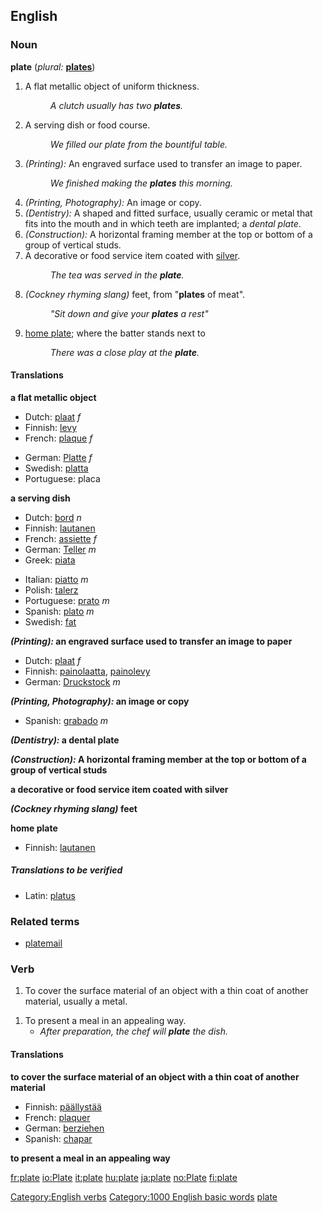 ==English==

===Noun===
'''plate'''  (''plural:'' '''[[plates]]''')
# A flat metallic object of uniform thickness.
#: ''A clutch usually has two '''plates'''.''
# A serving dish or food course.
#: ''We filled our plate from the bountiful table.''
# ''(Printing):'' An engraved surface used to transfer an image to paper.
#: ''We finished making the '''plates''' this morning.''
# ''(Printing, Photography):'' An image or copy.
# ''(Dentistry):'' A shaped and fitted surface, usually ceramic or metal that fits into the mouth and in which teeth are implanted; a ''dental plate''.
# ''(Construction):'' A horizontal framing member at the top or bottom of a group of vertical studs.
# A decorative or food service item coated with [[silver]].
#: ''The tea was served in the '''plate'''.''
# ''(Cockney rhyming slang)'' feet, from "'''plates''' of meat".
#: ''"Sit down and give your '''plates''' a rest"''
# {{baseball}} [[home plate]]; where the batter stands next to
#: ''There was a close play at the '''plate'''.''

==== Translations ====
'''a flat metallic object'''
{{top}}
*Dutch: [[plaat]] ''f''
*Finnish: [[levy]]
*French: [[plaque]] ''f''
{{mid}}
*German: [[Platte]] ''f''
*Swedish: [[platta]]
*Portuguese: placa
{{bottom}}
'''a serving dish'''
{{top}}
*Dutch: [[bord]] ''n''
*Finnish: [[lautanen]]
*French: [[assiette]] ''f''
*German: [[Teller]] ''m''
*Greek: [[piata]]
{{mid}}
*Italian: [[piatto]] ''m''
*Polish: [[talerz]]
*Portuguese: [[prato]] ''m''
*Spanish: [[plato]] ''m''
*Swedish: [[fat]]
{{bottom}}
'''''(Printing):'' an engraved surface used to transfer an image to paper'''
*Dutch: [[plaat]] ''f''
*Finnish: [[painolaatta]], [[painolevy]]
*German: [[Druckstock]] ''m''

'''''(Printing, Photography):'' an image or copy'''
*Spanish: [[grabado]] ''m''

'''''(Dentistry):'' a dental plate'''

'''''(Construction):'' A horizontal framing member at the top or bottom of a group of vertical studs'''

'''a decorative or food service item coated with silver'''

'''''(Cockney rhyming slang)'' feet'''

'''{{baseball}} home plate'''
*Finnish: [[lautanen]]

=====Translations to be verified=====
*Latin: [[platus]]

===Related terms===
* [[platemail]]

===Verb===
[[Category:English verbs]]
{{en-infl-reg-other-e|plat|e}}
# To cover the surface material of an object with a thin coat of another material, usually a metal.
<!--#: ''The jewelery has a thin '''plate''' of gold.''-->
# To present a meal in an appealing way.
#*''After preparation, the chef will '''plate''' the dish.''

==== Translations ====
'''to cover the surface material of an object with a thin coat of another material'''
*Finnish: [[päällystää]]
*French: [[plaquer]]
*German: [[ueberziehen|berziehen]]
*Spanish: [[chapar]]

'''to present a meal in an appealing way'''

[[Category:1000 English basic words]]
[[Category:Baseball|plate]]

[[fr:plate]]
[[io:Plate]]
[[it:plate]]
[[hu:plate]]
[[ja:plate]]
[[no:Plate]]
[[fi:plate]]